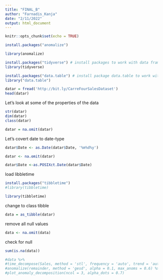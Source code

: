 ```yaml
---
title: "FINAL_B"
author: "Farnadis_Kanja"
date: "2/11/2022"
output: html_document
---
```


```r
knitr::opts_chunk$set(echo = TRUE)
```

```r
install.packages("anomalize")
```
```r
library(anomalize)
```
```r
install.packages("tidyverse") # install packages to work with data frame - extends into visualization
library(tidyverse)
```

```r
install.packages("data.table") # install package data.table to work with data tables
library("data.table")
```

```r
datar = fread('http://bit.ly/CarreFourSalesDataset')
head(datar)
```
Let's look at some of the properties of the data
```r
str(datar)
dim(datar)
class(datar)
```

```r
datar = na.omit(datar)
```

Let's covert date to date-type
```r
datar$Date <- as.Date(datar$Date, '%m%d%y')
```

```r
datar <- na.omit(datar)
```


```r
datar$Date <-as.POSIXct.Date(datar$Date)
```

load libbletime
```r
install.packages("tibbletime")
#library(tibbletime)
```
```r
library(tibbletime)
```

change to class tibble
```r
data = as_tibble(datar)
```

remove all null values
```r
data <- na.omit(data)
```
check for null
```r
sum(is.na(data))
```


```r
#data %>%
#time_decompose(Sales, method = 'stl', frequency = 'auto', trend = 'auto') %>%
#anomalize(remainder, method = 'gesd', alpha = 0.1, max_anoms = 0.6) %>%
#plot_anomaly_decomposition(ncol = 3, alpha_dots = 0.7)

```

